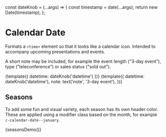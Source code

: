 const dateKnob = (...args) => {
  const timestamp = date(...args);
  return new Date(timestamp);
};

<Meta title="Components/Calendar Date" decorators={[withKnobs]} />

# Calendar Date

Formats a `<time>` element so that it looks like a calendar icon. Intended to accompany upcoming presentations and events.

A short note may be included, for example the event length ("3-day event"), type ("teleconference") or sales status ("sold out").

<Canvas>
  <Story name="Basic">{template({ datetime: dateKnob('datetime') })}</Story>
  <Story name="With Note">
    {template({
      datetime: dateKnob('datetime'),
      note: text('note', '3-day event'),
    })}
  </Story>
</Canvas>

## Seasons

To add some fun and visual variety, each season has its own header color. These are applied using a modifier class based on the month, for example `c-calendar-date--january`.

<Canvas>
  <Story name="Seasons">{seasonsDemo()}</Story>
</Canvas>
